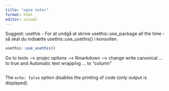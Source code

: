 ```yaml
---
title: "egne noter"
format: html
editor: visual
---
```


Suggest: usethis - For at undgå at skrive usethis::use_package all the
time - så skal du indsætte usethis::use_usethis() i konsollen.

```r
usethis::use_usethis()
```

Go to tools –\> projec options –\> Rmarkdown –\> change write canonical
... to true and Automatic text wrapping ... to "column"

```r

```

The `echo: false` option disables the printing of code (only output is
displayed).

